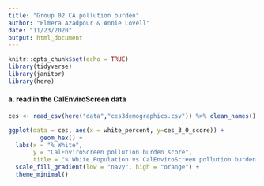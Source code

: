 ```yaml
---
title: "Group 02 CA pollution burden"
author: "Elmera Azadpour & Annie Lovell"
date: "11/23/2020"
output: html_document
---
```


```r
knitr::opts_chunk$set(echo = TRUE)
library(tidyverse)
library(janitor)
library(here)
```

#### a. read in the CalEnviroScreen data 
```r
ces <- read_csv(here("data","ces3demographics.csv")) %>% clean_names()
```



```r
ggplot(data = ces, aes(x = white_percent, y=ces_3_0_score)) + 
         geom_hex() +
  labs(x = "% White",
       y = "CalEnviroScreen pollution burden score",
       title = "% White Population vs CalEnviroScreen pollution burden score") +
  scale_fill_gradient(low = "navy", high = "orange") +
  theme_minimal()
```
